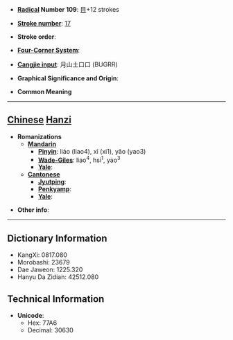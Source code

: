 * '''[[Wiktionary:Chinese radical index| Radical]] Number 109''': [[Wiktionary:Chinese radical index 目|目]]+12 strokes

* '''[[Wiktionary:Chinese total strokes index|Stroke number]]''': [[Wiktionary:Chinese total strokes index 17|17]]

* '''Stroke order''': 

* '''[[Wiktionary:Chinese four corner index|Four-Corner System]]''': 

* '''[[Wiktionary:Chinese Cangjie index|Cangjie input]]''': 月山土口口 (BUGRR)

* '''Graphical Significance and Origin''': 

* '''Common Meaning'''

----

== [[Chinese]] [[Hanzi]] ==

* '''Romanizations'''
** '''[[Mandarin]]'''
*** '''[[Pinyin]]''': liào (liao4), xī (xi1), yǎo (yao3)
*** '''[[Wade-Giles]]''': liao<sup>4</sup>, hsi<sup>1</sup>, yao<sup>3</sup>
*** '''[[Yale]]''': 
** '''[[Cantonese]]'''
*** '''[[Jyutping]]''':
*** '''[[Penkyamp]]''': 
*** '''[[Yale]]''': 

* '''Other info''': 

----

== Dictionary Information ==

* KangXi: 0817.080
* Morobashi: 23679
* Dae Jaweon: 1225.320
* Hanyu Da Zidian: 42512.080

== Technical Information ==

* '''Unicode''':
** Hex: 77A6
** Decimal: 30630
